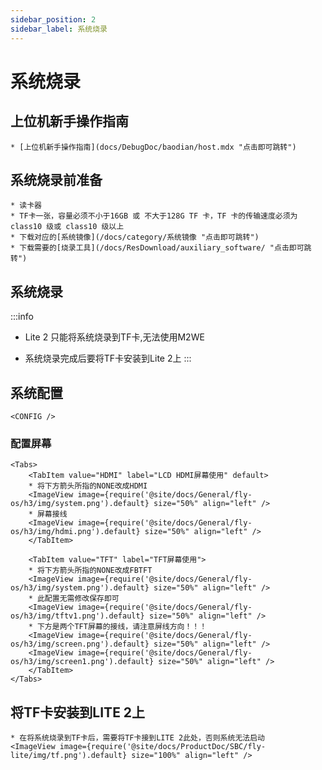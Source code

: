 ```yaml
---
sidebar_position: 2
sidebar_label: 系统烧录
---
```




# 系统烧录

## 上位机新手操作指南

    * [上位机新手操作指南](docs/DebugDoc/baodian/host.mdx "点击即可跳转") 

## 系统烧录前准备

    * 读卡器
    * TF卡一张，容量必须不小于16GB 或 不大于128G TF 卡，TF 卡的传输速度必须为 class10 级或 class10 级以上
    * 下载对应的[系统镜像](/docs/category/系统镜像 "点击即可跳转") 
    * 下载需要的[烧录工具](/docs/ResDownload/auxiliary_software/ "点击即可跳转") 

## 系统烧录

:::info
* Lite 2 只能将系统烧录到TF卡,无法使用M2WE
* 系统烧录完成后要将TF卡安装到Lite 2上
:::

    <TF />

            

## 系统配置

    <CONFIG />

### 配置屏幕

    <Tabs>
        <TabItem value="HDMI" label="LCD HDMI屏幕使用" default>
        * 将下方箭头所指的NONE改成HDMI
        <ImageView image={require('@site/docs/General/fly-os/h3/img/system.png').default} size="50%" align="left" />
        * 屏幕接线
        <ImageView image={require('@site/docs/General/fly-os/h3/img/hdmi.png').default} size="50%" align="left" />
        </TabItem>

        <TabItem value="TFT" label="TFT屏幕使用">
        * 将下方箭头所指的NONE改成FBTFT
        <ImageView image={require('@site/docs/General/fly-os/h3/img/system.png').default} size="50%" align="left" />
        * 此配置无需修改保存即可
        <ImageView image={require('@site/docs/General/fly-os/h3/img/tftv1.png').default} size="50%" align="left" />
        * 下方是两个TFT屏幕的接线，请注意屏线方向！！！ 
        <ImageView image={require('@site/docs/General/fly-os/h3/img/screen.png').default} size="50%" align="left" />
        <ImageView image={require('@site/docs/General/fly-os/h3/img/screen1.png').default} size="50%" align="left" />
        </TabItem>
    </Tabs>

## 将TF卡安装到LITE 2上

    * 在将系统烧录到TF卡后，需要将TF卡接到LITE 2此处，否则系统无法启动
    <ImageView image={require('@site/docs/ProductDoc/SBC/fly-lite/img/tf.png').default} size="100%" align="left" />  
